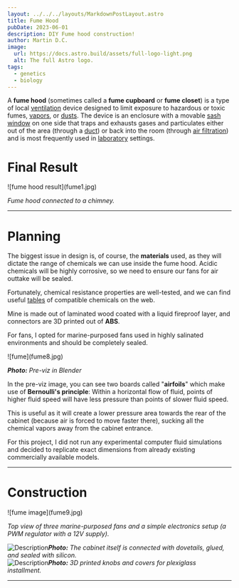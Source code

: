 ```yaml
---
layout: ../../../layouts/MarkdownPostLayout.astro
title: Fume Hood
pubDate: 2023-06-01
description: DIY Fume hood construction!
author: Martin D.C.
image:
  url: https://docs.astro.build/assets/full-logo-light.png
  alt: The full Astro logo.
tags:
  - genetics
  - biology
---
```

A **fume hood** (sometimes called a **fume cupboard** or **fume closet**) is a type of local [ventilation](https://en.wikipedia.org/wiki/Ventilation_(architecture) "Ventilation (architecture)") device designed to limit exposure to hazardous or toxic fumes, [vapors](https://en.wikipedia.org/wiki/Vapor "Vapor"), or [dusts](https://en.wikipedia.org/wiki/Dust "Dust"). The device is an enclosure with a movable [sash window](https://en.wikipedia.org/wiki/Sash_window "Sash window") on one side that traps and exhausts gases and particulates either out of the area (through a [duct](https://en.wikipedia.org/wiki/Duct_(industrial_exhaust) "Duct (industrial exhaust)")) or back into the room (through [air filtration](https://en.wikipedia.org/wiki/Air_filter "Air filter")) and is most frequently used in [laboratory](https://en.wikipedia.org/wiki/Laboratory "Laboratory") settings.

# Final Result

<div class="imgWrap" data-lightbox="true">![fume hood result](fume1.jpg)</div>

*Fume hood connected to a chimney.*

---

# Planning

The biggest issue in design is, of course, the **materials** used, as they will dictate the range of chemicals we can use inside the fume hood. Acidic chemicals will be highly corrosive, so we need to ensure our fans for air outtake will be sealed.

Fortunately, chemical resistance properties are well-tested, and we can find useful [tables](https://www.google.com/search?sca_esv=a48dbaf87d89a746&rlz=1C1BYYL_csCZ1083CZ1083&sxsrf=ACQVn0_ihCPE-6el9ogjdkzx1StmpmTSiQ:1707064253086&q=abs+chemical+resistance&tbm=isch&source=lnms&sa=X&ved=2ahUKEwj2wafzjZKEAxXcxQIHHSvvD-cQ0pQJegQIDBAB&biw=818&bih=851&dpr=1.56#imgrc=rVRHYNYrTx1yAM) of compatible chemicals on the web.

Mine is made out of laminated wood coated with a liquid fireproof layer, and connectors are 3D printed out of **ABS**.

For fans, I opted for marine-purposed fans used in highly salinated environments and should be completely sealed.

<div class="imgWrap" data-lightbox="true">![fume](fume8.jpg)</div>

***Photo:** Pre-viz in Blender*

In the pre-viz image, you can see two boards called "**airfoils**" which make use of **Bernoulli's principle**: Within a horizontal flow of fluid, points of higher fluid speed will have less pressure than points of slower fluid speed.

This is useful as it will create a lower pressure area towards the rear of the cabinet (because air is forced to move faster there), sucking all the chemical vapors away from the cabinet entrance.

For this project, I did not run any experimental computer fluid simulations and decided to replicate exact dimensions from already existing commercially available models.

---

# Construction

<div class="imgWrap" data-lightbox="true">![fume image](fume9.jpg)</div>

*Top view of three marine-purposed fans and a simple electronics setup (a PWM regulator with a 12V supply).*



<div class='grid'>
  <div class="imgWrap" data-lightbox="true"><Image src={fume5} alt='Description'/><em><strong>Photo:</strong> The cabinet itself is connected with dovetails, glued, and sealed with silicon.</em></div>
  <div class="imgWrap" data-lightbox="true"><Image src={fume6} alt='Description'/><em><strong>Photo:</strong> 3D printed knobs and covers for plexiglass installment.</em></div>
</div>

---
